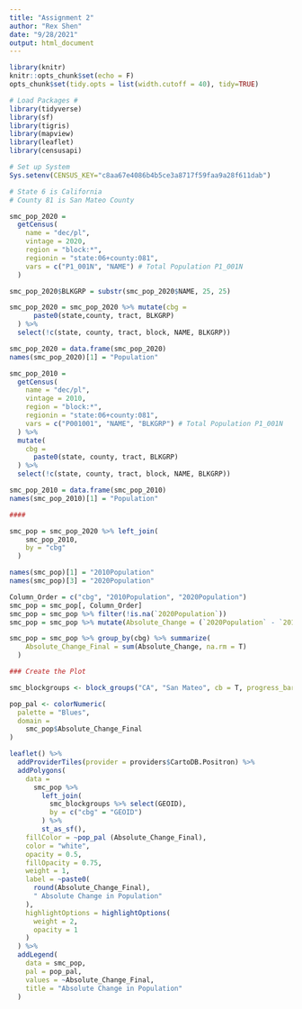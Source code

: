```yaml
---
title: "Assignment 2"
author: "Rex Shen"
date: "9/28/2021"
output: html_document
---
```


```r
library(knitr)
knitr::opts_chunk$set(echo = F)
opts_chunk$set(tidy.opts = list(width.cutoff = 40), tidy=TRUE)
```


```r
# Load Packages #
library(tidyverse)
library(sf)
library(tigris)
library(mapview)
library(leaflet)
library(censusapi)
```


```r
# Set up System
Sys.setenv(CENSUS_KEY="c8aa67e4086b4b5ce3a8717f59faa9a28f611dab")
```


```r
# State 6 is California
# County 81 is San Mateo County

smc_pop_2020 =
  getCensus(
    name = "dec/pl",
    vintage = 2020,
    region = "block:*", 
    regionin = "state:06+county:081",
    vars = c("P1_001N", "NAME") # Total Population P1_001N
  )

smc_pop_2020$BLKGRP = substr(smc_pop_2020$NAME, 25, 25)

smc_pop_2020 = smc_pop_2020 %>% mutate(cbg =
      paste0(state,county, tract, BLKGRP)
  ) %>%
  select(!c(state, county, tract, block, NAME, BLKGRP))

smc_pop_2020 = data.frame(smc_pop_2020)
names(smc_pop_2020)[1] = "Population"

smc_pop_2010 = 
  getCensus(
    name = "dec/pl",
    vintage = 2010,
    region = "block:*", 
    regionin = "state:06+county:081",
    vars = c("P001001", "NAME", "BLKGRP") # Total Population P1_001N
  ) %>%
  mutate(
    cbg =
      paste0(state, county, tract, BLKGRP)
  ) %>% 
  select(!c(state, county, tract, block, NAME, BLKGRP))

smc_pop_2010 = data.frame(smc_pop_2010)
names(smc_pop_2010)[1] = "Population"

####

smc_pop = smc_pop_2020 %>% left_join(
    smc_pop_2010,
    by = "cbg"
  )

names(smc_pop)[1] = "2010Population"
names(smc_pop)[3] = "2020Population"

Column_Order = c("cbg", "2010Population", "2020Population")
smc_pop = smc_pop[, Column_Order]
smc_pop = smc_pop %>% filter(!is.na(`2020Population`))
smc_pop = smc_pop %>% mutate(Absolute_Change = (`2020Population` - `2010Population`))

smc_pop = smc_pop %>% group_by(cbg) %>% summarize(
    Absolute_Change_Final = sum(Absolute_Change, na.rm = T)
  )
```

```r
### Create the Plot

smc_blockgroups <- block_groups("CA", "San Mateo", cb = T, progress_bar = F)

pop_pal <- colorNumeric(
  palette = "Blues",
  domain = 
    smc_pop$Absolute_Change_Final
)

leaflet() %>% 
  addProviderTiles(provider = providers$CartoDB.Positron) %>% 
  addPolygons(
    data = 
      smc_pop %>% 
        left_join(
          smc_blockgroups %>% select(GEOID), 
          by = c("cbg" = "GEOID")
        ) %>% 
        st_as_sf(),
    fillColor = ~pop_pal (Absolute_Change_Final),
    color = "white",
    opacity = 0.5,
    fillOpacity = 0.75,
    weight = 1,
    label = ~paste0(
      round(Absolute_Change_Final), 
      " Absolute Change in Population"
    ),
    highlightOptions = highlightOptions(
      weight = 2,
      opacity = 1
    )
  ) %>% 
  addLegend(
    data = smc_pop,
    pal = pop_pal,
    values = ~Absolute_Change_Final,
    title = "Absolute Change in Population"
  )
```